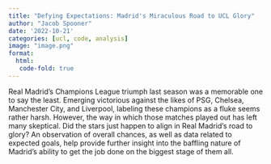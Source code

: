 ---
title: "Defying Expectations: Madrid's Miraculous Road to UCL Glory"
author: "Jacob Spooner"
date: '2022-10-21'
categories: [ucl, code, analysis]
image: "image.png"
format: 
  html:
   code-fold: true
---

Real Madrid's Champions League triumph last season was a memorable one to say the least. Emerging victorious against the likes of PSG, Chelsea, Manchester City, and Liverpool, labeling these champions as a fluke seems rather harsh. However, the way in which those matches played out has left many skeptical. Did the stars just happen to align in Real Madrid's road to glory? An observation of overall chances, as well as data related to expected goals, help provide further insight into the baffling nature of Madrid's ability to get the job done on the biggest stage of them all.
